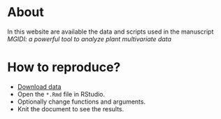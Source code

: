<!-- % About -->
# <i class="fas fa-glasses"></i>About {-}
In this website are available the data and scripts used in the manuscript *MGIDI: a powerful tool to analyze plant multivariate data*


# <i class="fas fa-code"></i>How to reproduce? {-}

* [Download data]()
* Open the `*.Rmd` file in RStudio.
* Optionally change functions and arguments.
* Knit the document to see the results.


<!-- academic icons -->
<link rel="stylesheet" href="https://cdn.jsdelivr.net/gh/jpswalsh/academicons@1/css/academicons.min.css">
<!-- font awesome -->
<script src="https://kit.fontawesome.com/1f72d6921a.js" crossorigin="anonymous"></script>
